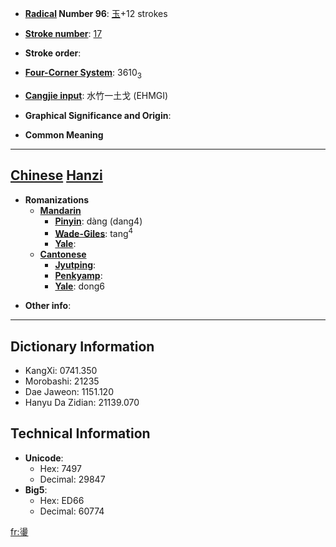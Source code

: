 * '''[[Wiktionary:Chinese radical index| Radical]] Number 96''': [[Wiktionary:Chinese radical index 玉|玉]]+12 strokes

* '''[[Wiktionary:Chinese total strokes index|Stroke number]]''': [[Wiktionary:Chinese total strokes index 17|17]]

* '''Stroke order''': 

* '''[[Wiktionary:Chinese four corner index|Four-Corner System]]''': 3610<sub>3</sub>

* '''[[Wiktionary:Chinese Cangjie index|Cangjie input]]''': 水竹一土戈 (EHMGI)

* '''Graphical Significance and Origin''': 

* '''Common Meaning'''

----

== [[Chinese]] [[Hanzi]] ==

* '''Romanizations'''
** '''[[Mandarin]]'''
*** '''[[Pinyin]]''': dàng (dang4)
*** '''[[Wade-Giles]]''': tang<sup>4</sup>
*** '''[[Yale]]''': 
** '''[[Cantonese]]'''
*** '''[[Jyutping]]''':
*** '''[[Penkyamp]]''': 
*** '''[[Yale]]''': dong6

* '''Other info''': 

----

== Dictionary Information ==

* KangXi: 0741.350
* Morobashi: 21235
* Dae Jaweon: 1151.120
* Hanyu Da Zidian: 21139.070

== Technical Information ==

* '''Unicode''':
** Hex: 7497
** Decimal: 29847
* '''Big5''':
** Hex: ED66
** Decimal: 60774

[[fr:璗]]